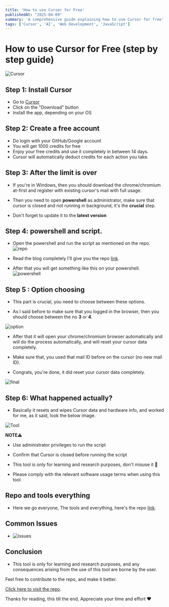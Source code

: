 ```yaml
---
title: 'How to use Cursor for Free'
publishedAt: "2025-04-09"
summary: 'A comprehensive guide explaining how to use Cursor for free'
tags: ['Cursor', 'AI', 'Web Development', 'JavaScript']
---
```


# How to use Cursor for Free (step by step guide)

![Cursor](/code-edit.avif)

## Step 1: Install Cursor

- Go to [Cursor](https://www.cursor.com/)
- Click on the "Download" button
- Install the app, depending on your OS

## Step 2: Create a free account

- Do login with your GitHub/Google account
- You will get 1000 credits for free
- Enjoy your free credits and use it completely in between 14 days.
- Cursor will automatically deduct credits for each action you take.

## Step 3: After the limit is over

- If you're in Windows, then you should download the chrome/chromium at-first and register with existing cursor's mail with full usage.

- Then you need to open **powershell** as administrator, make sure that cursor is closed and not running in background, it's the **crucial** step.

- Don't forget to update it to the **latest version**

## Step 4: powershell and script.

- Open the powershell and run the script as mentioned on the repo.
![repo](/repo.avif)

- Read the blog completely I'll give you the repo [link](https://github.com/shahidullahshuvo/cursor-pro-unlimited).
- After that you will get something like this on your powershell.
![powershell](/powershell.avif)

## Step 5 : Option choosing

- This part is crucial, you need to choose between these options.

- As I said before to make sure that you logged in the browser, then you should choose between the no **3** or **4**.

![option](/option-choose.avif)

- After that it will open your chrome/chromium browser automatically and will do the process automatically, and will reset your cursor data completely.

- Make sure that, you used that mail ID before on the cursor (no new mail ID).

- Congrats, you're done, it did reset your cursor data completely.

![final](/final.webp)

## Step 6: What happened actually?

- Basically it resets and wipes Cursor data and hardware info, and worked for me, as it said, look the below image.

![Tool](/tolol.avif)

**NOTE⚠**

- Use administrator privileges to run the script

- Confirm that Cursor is closed before running the script

- This tool is only for learning and research purposes, don't misuse it 🙂

- Please comply with the relevant software usage terms when using this tool

## Repo and tools everything 

- Here we go everyone, The tools and everything, here's the repo [link](https://github.com/yeongpin/cursor-free-vip).

## Common Issues 

- ![issues](/issues.avif)

## Conclusion

- This tool is only for learning and research purposes, and any consequences arising from the use of this tool are borne by the user.

Feel free to contribute to the repo, and make it better.

[Click here to visit the repo](https://github.com/yeongpin/cursor-free-vip).

Thanks for reading, this till the end, Appreciate your time and effort ♥
